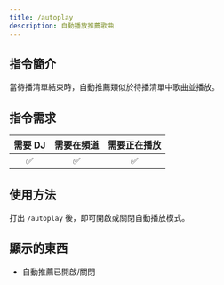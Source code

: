 ```yaml
---
title: /autoplay
description: 自動播放推薦歌曲
---
```


## 指令簡介
<Info>
當待播清單結束時，自動推薦類似於待播清單中歌曲並播放。
</Info>

## 指令需求
| 需要 DJ |	需要在頻道 | 需要正在播放 |
| :-----: | :-------: | :---------: |
|   ✅   |    ✅     |     ✅      |

## 使用方法
打出 `/autoplay` 後，即可開啟或關閉自動播放模式。

## 顯示的東西
- 自動推薦已開啟/關閉